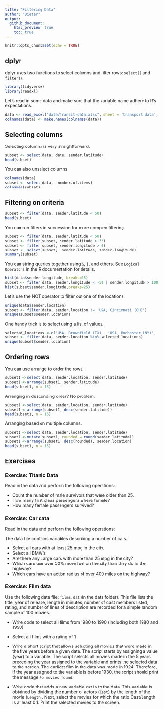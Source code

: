 ```yaml
---
title: "Filtering Data"
author: "Dieter"
output: 
  github_document:
    html_preview: true
    toc: true
---
```


```r
knitr::opts_chunk$set(echo = TRUE)
```

## dplyr

dplyr uses two functions to select columns and filter rows: `select()` and `filter()`.

```r
library(tidyverse)
library(readxl)
```

Let's read in some data and make sure that the variable name adhere to R's expectations.

```r
data <- read_excel("data/transit-data.xlsx", sheet = 'transport data', skip=1)
colnames(data) <- make.names(colnames(data))
```

## Selecting columns

Selecting columns is very straightforward.

```r
subset <- select(data, date, sender.latitude)
head(subset)
```

You can also unselect columns

```r
colnames(data)
subset <- select(data, -number.of.items)
colnames(subset)

```

## Filtering on criteria

```r
subset <- filter(data, sender.latitude < 50)
head(subset)
```

You can run filters in succession for more complex filtering

```r
subset <- filter(data, sender.latitude < 50)
subset <- filter(subset, sender.latitude > 32)
subset <- filter(subset, sender.longitude > 0)
subset <- select(subset,  sender.latitude, sender.longitude)
summary(subset)
```

You can string queries together using `&`, `|`, and others. See `Logical Operators` in the R documentation for details.

```r
hist(data$sender.longitude, breaks=25)
subset <- filter(data, sender.longitude < -50 | sender.longitude > 100)
hist(subset$sender.longitude,breaks=25)
```

Let's use the NOT operator to filter out one of the locations.

```r
unique(data$sender.location)
subset <- filter(data, sender.location != 'USA, Cincinnati (OH)')
unique(subset$sender.location)
```

One handy trick is to select using a list of values.

```r
selected_locations <-c('USA, Brownfield (TX)', 'USA, Rochester (NY)', 'USA, Wellington (KS)')
subset <- filter(data, sender.location %in% selected_locations)
unique(subset$sender.location)
```

## Ordering rows

You can use arrange to order the rows.

```r
subset1 <-select(data, sender.location, sender.latitude)
subset1 <-arrange(subset1, sender.latitude)
head(subset1, n = 15)
```

Arranging in descending order? No problem.


```r
subset1 <-select(data, sender.location, sender.latitude)
subset1 <-arrange(subset1, desc(sender.latitude))
head(subset1, n = 15)
```

Arranging based on multiple columns.

```r
subset1 <-select(data, sender.location, sender.latitude)
subset1 <-mutate(subset1, rounded = round(sender.latitude))
subset1 <-arrange(subset1, desc(rounded), sender.location)
head(subset1, n = 15)
```

## Exercises

### Exercise: Titanic Data

Read in the data and perform the following operations:

-   Count the number of male survivors that were older than 25.
-   How many first class passengers where female?
-   How many female passengers survived?

### Exercise: Car data

Read in the data and perform the following operations:

The data file contains variables describing a number of cars.

-   Select all cars with at least 25 mpg in the city.
-   Select all BMW's
-   Are there any Large cars with more than 25 mpg in the city?
-   Which cars use over 50% more fuel on the city than they do in the highway?
-   Which cars have an action radius of over 400 miles on the highway?

### Exercise: Film data

Use the following data file: `films.dat` (in the data folder). This file lists the title, year of release, length in minutes, number of cast members listed, rating, and number of lines of description are recorded for a simple random sample of 100 movies.

-   Write code to select all films from 1980 to 1990 (including both 1980 and 1990)

-   Select all films with a rating of 1

-   Write a short script that allows selecting all movies that were made in the five years before a given date. The script starts by assigning a value (year) to a variable. The script selects all movies made in the 5 years preceding the year assigned to the variable and prints the selected data to the screen. The earliest film in the data was made in 1924. Therefore, if the year assigned to the variable is before 1930, the script should print the message `No movies found`.

-   Write code that adds a new variable `ratio` to the data. This variable is obtained by dividing the number of actors (`Cast`) by the length of the movie (`Length`). Next, select the movies for which the ratio Cast/Length is at least 0.1. Print the selected movies to the screen.
